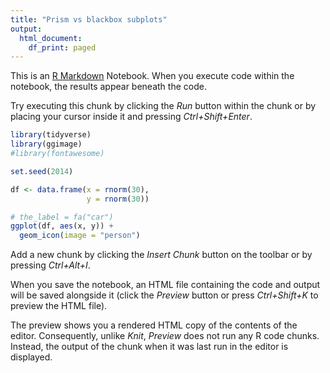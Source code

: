 ```yaml
---
title: "Prism vs blackbox subplots"
output:
  html_document:
    df_print: paged
---
```


This is an [R Markdown](http://rmarkdown.rstudio.com) Notebook. When you execute code within the notebook, the results appear beneath the code. 

Try executing this chunk by clicking the *Run* button within the chunk or by placing your cursor inside it and pressing *Ctrl+Shift+Enter*. 

```r
library(tidyverse)
library(ggimage)
#library(fontawesome)
```






```r
set.seed(2014)

df <- data.frame(x = rnorm(30),
                 y = rnorm(30))
```

```r
# the_label = fa("car")
ggplot(df, aes(x, y)) + 
  geom_icon(image = "person")
```



Add a new chunk by clicking the *Insert Chunk* button on the toolbar or by pressing *Ctrl+Alt+I*.

When you save the notebook, an HTML file containing the code and output will be saved alongside it (click the *Preview* button or press *Ctrl+Shift+K* to preview the HTML file).

The preview shows you a rendered HTML copy of the contents of the editor. Consequently, unlike *Knit*, *Preview* does not run any R code chunks. Instead, the output of the chunk when it was last run in the editor is displayed.

